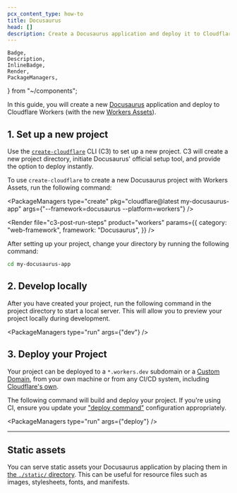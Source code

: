 ```yaml
---
pcx_content_type: how-to
title: Docusaurus
head: []
description: Create a Docusaurus application and deploy it to Cloudflare Workers with Workers Assets.
---
```


	Badge,
	Description,
	InlineBadge,
	Render,
	PackageManagers,
} from "~/components";

In this guide, you will create a new [Docusaurus](https://docusaurus.io/) application and deploy to Cloudflare Workers (with the new [<InlineBadge preset="beta" /> Workers Assets](/workers/static-assets/)).

## 1. Set up a new project

Use the [`create-cloudflare`](https://www.npmjs.com/package/create-cloudflare) CLI (C3) to set up a new project. C3 will create a new project directory, initiate Docusaurus' official setup tool, and provide the option to deploy instantly.

To use `create-cloudflare` to create a new Docusaurus project with <InlineBadge preset="beta" /> Workers Assets, run the following command:

<PackageManagers
	type="create"
	pkg="cloudflare@latest my-docusaurus-app"
	args={"--framework=docusaurus --platform=workers"}
/>

<Render
	file="c3-post-run-steps"
	product="workers"
	params={{
		category: "web-framework",
		framework: "Docusaurus",
	}}
/>

After setting up your project, change your directory by running the following command:

```sh
cd my-docusaurus-app
```

## 2. Develop locally

After you have created your project, run the following command in the project directory to start a local server. This will allow you to preview your project locally during development.

<PackageManagers type="run" args={"dev"} />

## 3. Deploy your Project

Your project can be deployed to a `*.workers.dev` subdomain or a [Custom Domain](/workers/configuration/routing/custom-domains/), from your own machine or from any CI/CD system, including [Cloudflare's own](/workers/ci-cd/builds/).

The following command will build and deploy your project. If you're using CI, ensure you update your ["deploy command"](/workers/ci-cd/builds/configuration/#build-settings) configuration appropriately.

<PackageManagers type="run" args={"deploy"} />

---

## Static assets

You can serve static assets your Docusaurus application by placing them in [the `./static/` directory](https://docusaurus.io/docs/static-assets). This can be useful for resource files such as images, stylesheets, fonts, and manifests.
